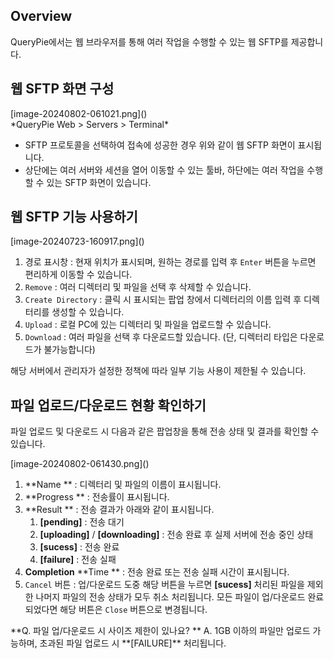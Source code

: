 
## Overview

QueryPie에서는 웹 브라우저를 통해 여러 작업을 수행할 수 있는 웹 SFTP를 제공합니다.


## 웹 SFTP 화면 구성

<p align="center">
<div>[image-20240802-061021.png]()</div>
*QueryPie Web &gt; Servers &gt; Terminal*
</p>

* SFTP 프로토콜을 선택하여 접속에 성공한 경우 위와 같이 웹 SFTP 화면이 표시됩니다. 
* 상단에는 여러 서버와 세션을 열어 이동할 수 있는 툴바, 하단에는 여러 작업을 수행할 수 있는 SFTP 화면이 있습니다. 


## 웹 SFTP 기능 사용하기

<p align="center">
<div>[image-20240723-160917.png]()</div>
</p>

1. 경로 표시창 : 현재 위치가 표시되며, 원하는 경로를 입력 후 `Enter` 버튼을 누르면 편리하게 이동할 수 있습니다.
2. `Remove` : 여러 디렉터리 및 파일을 선택 후 삭제할 수 있습니다. 
3. `Create Directory` : 클릭 시 표시되는 팝업 창에서 디렉터리의 이름 입력 후 디렉터리를 생성할 수 있습니다. 
4. `Upload` : 로컬 PC에 있는 디렉터리 및 파일을 업로드할 수 있습니다. 
5. `Download` : 여러 파일을 선택 후 다운로드할 있습니다. (단, 디렉터리 타입은 다운로드가 불가능합니다)

<Callout type="info">
해당 서버에서 관리자가 설정한 정책에 따라 일부 기능 사용이 제한될 수 있습니다.
</Callout>


## 파일 업로드/다운로드 현황 확인하기

파일 업로드 및 다운로드 시 다음과 같은 팝업창을 통해 전송 상태 및 결과를 확인할 수 있습니다.
<p align="center">
<div>[image-20240802-061430.png]()</div>
</p>

1.  **Name ** : 디렉터리 및 파일의 이름이 표시됩니다. 
2.  **Progress ** : 전송률이 표시됩니다. 
3.  **Result ** : 전송 결과가 아래와 같이 표시됩니다. 
    1. **[pending]** : 전송 대기
    2. **[uploading]** / **[downloading]** : 전송 완료 후 실제 서버에 전송 중인 상태
    3. **[sucess]** : 전송 완료
    4. **[failure]** : 전송 실패 
4.  **Completion**   **Time ** : 전송 완료 또는 전송 실패 시간이 표시됩니다. 
5. `Cancel` 버튼 : 업/다운로드 도중 해당 버튼을 누르면 **[sucess]** 처리된 파일을 제외한 나머지 파일의 전송 상태가 모두 취소 처리됩니다. 모든 파일이 업/다운로드 완료되었다면 해당 버튼은 `Close` 버튼으로 변경됩니다. 

<Callout type="info">
**Q. 파일 업/다운로드 시 사이즈 제한이 있나요? **
A. 1GB 이하의 파일만 업로드 가능하며, 초과된 파일 업로드 시 **[FAILURE]** 처리됩니다.
</Callout>
